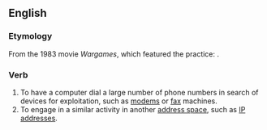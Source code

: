 ==English==

===Etymology===
From the 1983 movie ''Wargames'', which featured the practice: {{m|en|war|dial}}.

===Verb===
{{en-verb|war-dials|war-dialing|pres_ptc2=war-dialling|war-dialed|past2=war-dialled}}

# To have a computer dial a large number of phone numbers in search of devices for exploitation, such as [[modem]]s or [[fax]] machines.
# To engage in a similar activity in another [[address space]], such as [[IP address]]es.